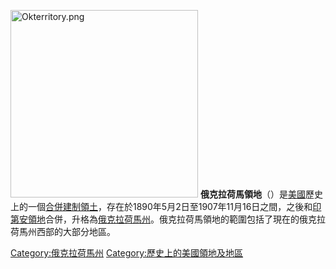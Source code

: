 {{expand|time=2016-12-10T13:54:33+00:00}}
{{unreferenced|time=2016-12-10T13:54:33+00:00}}
{{Infobox Former subdivision
|conventional_long_name = 俄克拉荷馬領地<br />{{lang|en|Territory of Oklahoma}}
|common_name = Oklahoma Territory
|nation      = [[美國|美國]]
|subdivision = [[美國合併建制領土|美國合併建制領土]]
|
|event_pre   = 
|date_pre    = 
|year_pre    = 
|event_start = {{link-en|俄克拉荷馬組織法案|Oklahoma organic act|組織法案}}
|date_start  = 5月2日
|year_start  = 1890年
|event1      = 
|date_event1 = 
|year_event1 = 1907年
|event_end   = [[俄克拉荷馬州|建州]]
|date_end    = 11月16日
|year_end    = 1907年
|p1          = 印第安領地
|flag_p1     = Flag of the United States (1877-1890).svg
|s1          = 俄克拉荷馬州
|flag_s1     = Flag of Oklahoma.svg
|s2          = 
|flag_s2     = 
|s3          = 
|flag_s3     = 
|image_flag  =
|image_coat  = 
|symbol_type = 
|image_map   = Oklahoma terr. 1890.svg
|image_map_caption = 俄克拉荷馬領地
|
|capital      = [[加斯里_(俄克拉荷馬州)|加斯里]]
|government_type = 合併建制領土
|title_leader = 總督
|leader1      = ''{{link-en|俄克拉荷馬領地總督列表|Governors of Oklahoma Territory|列表}}''
|year_leader1 = 
|leader2      = 
|year_leader2 = 
|leader3      = 
|year_leader3 = 
|leader4      = 
|year_leader4 = 
|legislature  = 
}}
[[File:Okterritory.png|300px]]
'''俄克拉荷馬領地'''（{{lang-en|Oklahoma Territory}}）是[[美國|美國]]歷史上的一個[[合併建制領土|合併建制領土]]，存在於1890年5月2日至1907年11月16日之間，之後和[[印第安領地|印第安領地]]合併，升格為[[俄克拉荷馬州|俄克拉荷馬州]]。俄克拉荷馬領地的範圍包括了現在的俄克拉荷馬州西部的大部分地區。
[[Category:俄克拉荷馬州|Category:俄克拉荷馬州]]
[[Category:歷史上的美國領地及地區|Category:歷史上的美國領地及地區]]